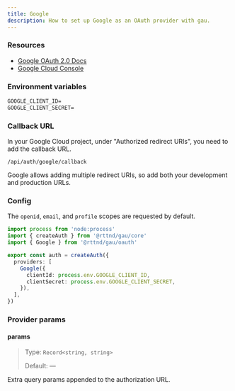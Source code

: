 ```yaml
---
title: Google
description: How to set up Google as an OAuth provider with gau.
---
```


### Resources

- [Google OAuth 2.0 Docs](https://developers.google.com/identity/protocols/oauth2/web-server)
- [Google Cloud Console](https://console.cloud.google.com/apis/credentials)

### Environment variables

```txt title=".env"
GOOGLE_CLIENT_ID=
GOOGLE_CLIENT_SECRET=
```

### Callback URL

In your Google Cloud project, under "Authorized redirect URIs", you need to add the callback URL.

```
/api/auth/google/callback
```

Google allows adding multiple redirect URIs, so add both your development and production URLs.

### Config

The `openid`, `email`, and `profile` scopes are requested by default.

```ts title="auth.ts"
import process from 'node:process'
import { createAuth } from '@rttnd/gau/core'
import { Google } from '@rttnd/gau/oauth'

export const auth = createAuth({
  providers: [
    Google({
      clientId: process.env.GOOGLE_CLIENT_ID,
      clientSecret: process.env.GOOGLE_CLIENT_SECRET,
    }),
  ],
})
```

### Provider params

#### params

> Type: `Record<string, string>`
>
> Default: —

Extra query params appended to the authorization URL.
